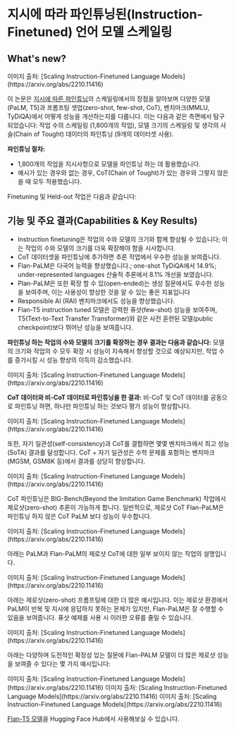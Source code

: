 # 지시에 따라 파인튜닝된(Instruction-Finetuned) 언어 모델 스케일링


## What's new?

<Screenshot src={FLAN1} alt="FLAN1" />
이미지 출처: [Scaling Instruction-Finetuned Language Models](https://arxiv.org/abs/2210.11416)

이 논문은 [지시에 따른 파인튜닝](https://arxiv.org/pdf/2109.01652.pdf)의 스케일링에서의 장점을 알아보며 다양한 모델(PaLM, T5)과 프롬프팅 셋업(zero-shot, few-shot, CoT), 벤치마크(MMLU, TyDiQA)에서 어떻게 성능을 개선하는지를 다룹니다. 이는 다음과 같은 측면에서 탐구되었습니다: 작업 수의 스케일링 (1,800개의 작업), 모델 크기의 스케일링 및 생각의 사슬(Chain of Tought) 데이터의 파인튜닝 (9개의 데이터셋 사용).

**파인튜닝 절차:**

- 1,800개의 작업을 지시사항으로 모델을 파인튜닝 하는 데 활용했습니다.
- 예시가 있는 경우와 없는 경우, CoT(Chain of Tought)가 있는 경우와 그렇지 않은을 때 모두 적용했습니다.

Finetuning 및 Held-out 작업은 다음과 같습니다:

<Screenshot src={FLAN11} alt="FLAN11" />

## 기능 및 주요 결과(Capabilities & Key Results)

- Instruction finetuning은 작업의 수와 모델의 크기와 함께 향상될 수 있습니다; 이는 작업의 수와 모델의 크기를 더욱 확장해야 함을 시사합니다.
- CoT 데이터셋을 파인튜닝에 추가하면 추론 작업에서 우수한 성능을 보여줍니다.
- Flan-PaLM은 다국어 능력을 향상했습니다.; one-shot TyDiQA에서 14.9%; under-represented languages 산술적 추론에서 8.1% 개선을 보였습니다.
- Plan-PaLM은 또한 확장 할 수 있(open-ended)는 생성 질문에서도 우수한 성능을 보여주며, 이는 사용성이 향상한 것을 알 수 있는 좋은 지표입니다
- Responsible AI (RAI) 벤치마크에서도 성능을 향상했습니다.
- Flan-T5 instruction tuned 모델은 강력한 퓨샷(few-shot) 성능을 보여주며, T5(Text-to-Text Transfer Transformer)와 같은 사전 훈련된 모델(public checkpoint)보다 뛰어난 성능을 보여줍니다.

**파인튜닝 하는 작업의 수와 모델의 크기를 확장하는 경우 결과는 다음과 같습니다:** 모델의 크기와 작업의 수 모두 확장 시 성능이 지속해서 향상할 것으로 예상되지만, 작업 수를 증가시킬 시 성능 향상의 이득이 감소했습니다.

<Screenshot src={FLAN2} alt="FLAN2" />
이미지 출처: [Scaling Instruction-Finetuned Language Models](https://arxiv.org/abs/2210.11416)

**CoT 데이터와 비-CoT 데이터로 파인튜닝을 한 결과:** 비-CoT 및 CoT 데이터를 공동으로 파인튜닝 하면, 하나만 파인튜닝 하는 것보다 평가 성능이 향상합니다.

<Screenshot src={FLAN3} alt="FLAN3" />
이미지 출처: [Scaling Instruction-Finetuned Language Models](https://arxiv.org/abs/2210.11416)

또한, 자기 일관성(self-consistency)과 CoT를 결합하면 몇몇 벤치마크에서 최고 성능(SoTA) 결과를 달성합니다. CoT + 자기 일관성은 수학 문제를 포함하는 벤치마크(MGSM, GSM8K 등)에서 결과를 상당히 향상합니다.

<Screenshot src={FLAN4} alt="FLAN4" />
이미지 출처: [Scaling Instruction-Finetuned Language Models](https://arxiv.org/abs/2210.11416)

CoT 파인튜닝은 BIG-Bench(Beyond the limitation Game Benchmark) 작업에서 제로샷(zero-shot) 추론이 가능하게 합니다. 일반적으로, 제로샷 CoT Flan-PaLM은 파인튜닝 하지 않은 CoT PaLM 보다 성능이 우수합니다.

<Screenshot src={FLAN6} alt="FLAN6" />
이미지 출처: [Scaling Instruction-Finetuned Language Models](https://arxiv.org/abs/2210.11416)

아래는 PaLM과 Flan-PaLM의 제로샷 CoT에 대한 일부 보이지 않는 작업의 설명입니다.

<Screenshot src={FLAN5} alt="FLAN5" />
이미지 출처: [Scaling Instruction-Finetuned Language Models](https://arxiv.org/abs/2210.11416)

아래는 제로샷(zero-shot) 프롬프팅에 대한 더 많은 예시입니다. 이는 제로샷 환경에서 PaLM이 반복 및 지시에 응답하지 못하는 문제가 있지만, Flan-PaLM은 잘 수행할 수 있음을 보여줍니다. 퓨샷 예제를 사용 시 이러한 오류를 줄일 수 있습니다.

<Screenshot src={FLAN7} alt="FLAN7" />
이미지 출처: [Scaling Instruction-Finetuned Language Models](https://arxiv.org/abs/2210.11416)

아래는 다양하며 도전적인 확장성 있는 질문에 Flan-PALM 모델이 더 많은 제로샷 성능을 보여즐 수 있다는 몇 가지 예시입니다:

<Screenshot src={FLAN8} alt="FLAN8" />
이미지 출처: [Scaling Instruction-Finetuned Language Models](https://arxiv.org/abs/2210.11416)

<Screenshot src={FLAN9} alt="FLAN9" />
이미지 출처: [Scaling Instruction-Finetuned Language Models](https://arxiv.org/abs/2210.11416)

<Screenshot src={FLAN10} alt="FLAN10" />
이미지 출처: [Scaling Instruction-Finetuned Language Models](https://arxiv.org/abs/2210.11416)

[Flan-T5 모델](https://huggingface.co/google/flan-t5-xxl)을 Hugging Face Hub에서 사용해보실 수 있습니다.
